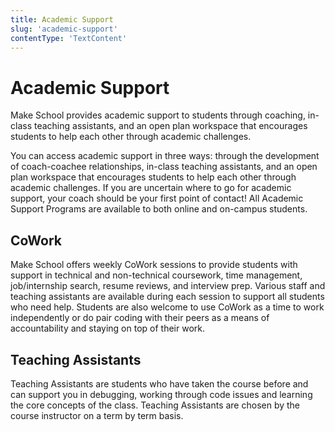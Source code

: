 ```yaml
---
title: Academic Support
slug: 'academic-support'
contentType: 'TextContent'
---
```


# Academic Support

Make School provides academic support to students through coaching, in-class teaching assistants,
and an open plan workspace that encourages students to help each other through academic challenges.

You can access academic support in three ways: through the development of coach-coachee
relationships, in-class teaching assistants, and an open plan workspace that encourages students to
help each other through academic challenges. If you are uncertain where to go for academic support,
your coach should be your first point of contact! All Academic Support Programs are available to
both online and on-campus students.

## CoWork

Make School offers weekly CoWork sessions to provide students with support in technical and
non-technical coursework, time management, job/internship search, resume reviews, and interview
prep. Various staff and teaching assistants are available during each session to support all
students who need help. Students are also welcome to use CoWork as a time to work independently or
do pair coding with their peers as a means of accountability and staying on top of their work.

## Teaching Assistants

Teaching Assistants are students who have taken the course before and can support you in debugging,
working through code issues and learning the core concepts of the class. Teaching Assistants are
chosen by the course instructor on a term by term basis.
